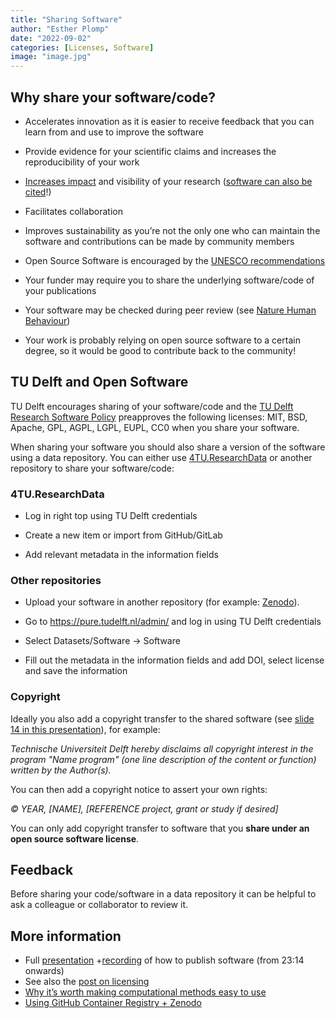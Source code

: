 ```yaml
---
title: "Sharing Software"
author: "Esther Plomp"
date: "2022-09-02"
categories: [Licenses, Software]
image: "image.jpg"
---
```


## Why share your software/code?

-   Accelerates innovation as it is easier to receive feedback that you can learn from and use to improve the software

-   Provide evidence for your scientific claims and increases the reproducibility of your work

-   [Increases impact](https://openforumeurope.org/open-source-impact-study/) and visibility of your research ([software can also be cited](https://estherplomp.github.io/TNW-OS-support/posts/software-citation/)!)

-   Facilitates collaboration

-   Improves sustainability as you're not the only one who can maintain the software and contributions can be made by community members

-   Open Source Software is encouraged by the [UNESCO recommendations](https://www.unesco.org/en/communication-information/open-solutions)

-   Your funder may require you to share the underlying software/code of your publications

-   Your software may be checked during peer review (see [Nature Human Behaviour](https://www-nature-com.offcampus.lib.washington.edu/articles/s41562-021-01190-w))

-   Your work is probably relying on open source software to a certain degree, so it would be good to contribute back to the community!

## TU Delft and Open Software

TU Delft encourages sharing of your software/code and the [TU Delft Research Software Policy](https://doi.org/10.5281/zenodo.4629662) preapproves the following licenses: MIT, BSD, Apache, GPL, AGPL, LGPL, EUPL, CC0 when you share your software.

When sharing your software you should also share a version of the software using a data repository. You can either use [4TU.ResearchData](https://data.4tu.nl/) or another repository to share your software/code:

### 4TU.ResearchData

-   Log in right top using TU Delft credentials

-   Create a new item or import from GitHub/GitLab

-   Add relevant metadata in the information fields

### Other repositories

-   Upload your software in another repository (for example: [Zenodo](https://zenodo.org/)).

-   Go to <https://pure.tudelft.nl/admin/> and log in using TU Delft credentials

-   Select Datasets/Software -\> Software

-   Fill out the metadata in the information fields and add DOI, select license and save the information

### Copyright

Ideally you also add a copyright transfer to the shared software (see [slide 14 in this
presentation](https://doi.org/10.5281/zenodo.4772235)), for example:

*Technische Universiteit Delft hereby disclaims all copyright interest in the program \"Name program\" (one line description of the content or function) written by the Author(s).*

You can then add a copyright notice to assert your own rights:

*© YEAR, \[NAME\], \[REFERENCE project, grant or study if desired\]*

You can only add copyright transfer to software that you **share under an open source software license**.

## Feedback

Before sharing your code/software in a data repository it can be helpful to ask a colleague or collaborator to review it.

## More information

-   Full [presentation](http://doi.org/10.5281/zenodo.4772235) +[recording](https://youtu.be/bPl5sdTvLMM?t=1394) of how to publish software (from 23:14 onwards)
-   See also the [post on licensing](https://estherplomp.github.io/TNW-OS-support/posts/licenses/)
-   [Why it's worth making computational methods easy to use](https://www.nature.com/articles/d41586-023-01440-z)
-   [Using GitHub Container Registry + Zenodo](https://blog.esciencecenter.nl/ditching-docker-hub-serve-research-software-with-ghcr-zenodo-2e47b8c93d88)

